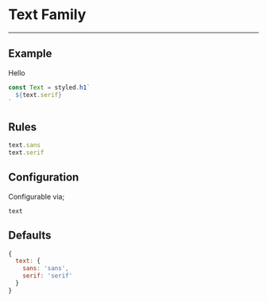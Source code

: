 
# Text Family

---

## Example

<Family>Hello</Family>

```jsx
const Text = styled.h1`
  ${text.serif}
`
```

## Rules

```js
text.sans
text.serif
```

## Configuration

Configurable via;

```
text
```

## Defaults

```js
{
  text: {
    sans: 'sans',
    serif: 'serif'
  }
}
```
